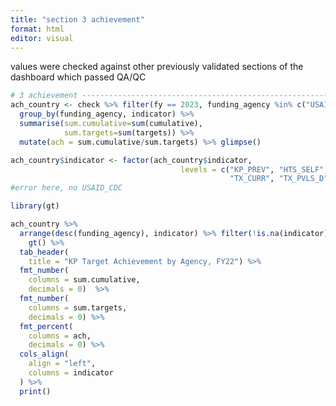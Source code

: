 ```yaml
---
title: "section 3 achievement"
format: html
editor: visual
---
```


values were checked against other previously validated sections of the dashboard which passed QA/QC

```r
# 3 achievement ----------------------------------------------------------------------
ach_country <- check %>% filter(fy == 2023, funding_agency %in% c("USAID", "CDC"), country == "Zambia", disagg == "KP") %>%
  group_by(funding_agency, indicator) %>%
  summarise(sum.cumulative=sum(cumulative),
            sum.targets=sum(targets)) %>%
  mutate(ach = sum.cumulative/sum.targets) %>% glimpse()

ach_country$indicator <- factor(ach_country$indicator,
                                      levels = c("KP_PREV", "HTS_SELF", "HTS_TST", "HTS_TST_POS", "TX_NEW",
                                                 "TX_CURR", "TX_PVLS_D", "TX_PVLS_N", "PrEP_NEW", "PrEP_CURR", "PrEP_CT"))
#error here, no USAID_CDC

library(gt)

ach_country %>%
  arrange(desc(funding_agency), indicator) %>% filter(!is.na(indicator)) %>%
    gt() %>%
  tab_header(
    title = "KP Target Achievement by Agency, FY22") %>%
  fmt_number(
    columns = sum.cumulative,
    decimals = 0)  %>%
  fmt_number(
    columns = sum.targets,
    decimals = 0) %>%
  fmt_percent(
    columns = ach,
    decimals = 0) %>%
  cols_align(
    align = "left",
    columns = indicator
  ) %>%
  print()
```
